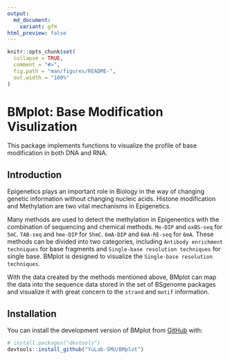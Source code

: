 ```yaml
---
output:
  md_document:
    variant: gfm
html_preview: false
---
```


<!-- README.md is generated from README.Rmd. Please edit that file -->

```r
knitr::opts_chunk$set(
  collapse = TRUE,
  comment = "#>",
  fig.path = "man/figures/README-",
  out.width = "100%"
)
```

# BMplot: Base Modification Visulization

<!-- badges: start -->

<!-- badges: end -->

This package implements functions to visualize the profile of base modification in both DNA and RNA.

## Introduction
Epigenetics plays an important role in Biology in the way of changing genetic information without changing nucleic acids. Histone modification and Methylation are two vital mechanisms in Epigenetics. 

Many methods are used to detect the methylation in Epigenentics with the combination of sequencing and chemical methods. `Me‑DIP` and `oxBS‑seq` for `5mC`. `TAB-seq` and `hme‑DIP` for `5hmC`. `6mA‑DIP` and `6mA‑RE-seq` for `6mA`. These methods can be divided into two categories, including `Antibody enrichment techniques` for base fragments and `Single-base resolution techniques` for single base. BMplot is designed to visualize the `Single-base resolution techniques`.

With the data created by the methods mentioned above, BMplot can map the data into the sequence data stored in the set of BSgenome packages and visualize it with great concern to the `strand` and `motif` information.

## Installation

You can install the development version of BMplot from [GitHub](https://github.com/) with:

``` r
# install.packages("devtools")
devtools::install_github("YuLab-SMU/BMplot")
```

